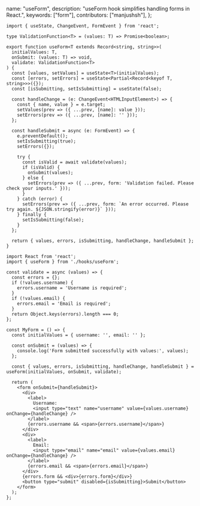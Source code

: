   name: "useForm",
  description: "useForm hook simplifies handling forms in React.",
  keywords: ["form"],
  contributors: ["manjushsh"],
};

```tsx
import { useState, ChangeEvent, FormEvent } from 'react';

type ValidationFunction<T> = (values: T) => Promise<boolean>;

export function useForm<T extends Record<string, string>>(
  initialValues: T,
  onSubmit: (values: T) => void,
  validate: ValidationFunction<T>
) {
  const [values, setValues] = useState<T>(initialValues);
  const [errors, setErrors] = useState<Partial<Record<keyof T, string>>>({});
  const [isSubmitting, setIsSubmitting] = useState(false);

  const handleChange = (e: ChangeEvent<HTMLInputElement>) => {
    const { name, value } = e.target;
    setValues(prev => ({ ...prev, [name]: value }));
    setErrors(prev => ({ ...prev, [name]: '' }));
  };

  const handleSubmit = async (e: FormEvent) => {
    e.preventDefault();
    setIsSubmitting(true);
    setErrors({});

    try {
      const isValid = await validate(values);
      if (isValid) {
        onSubmit(values);
      } else {
        setErrors(prev => ({ ...prev, form: 'Validation failed. Please check your inputs.' }));
      }
    } catch (error) {
      setErrors(prev => ({ ...prev, form: `An error occurred. Please try again. ${JSON.stringify(error)}` }));
    } finally {
      setIsSubmitting(false);
    }
  };

  return { values, errors, isSubmitting, handleChange, handleSubmit };
}
```

```tsx
import React from 'react';
import { useForm } from './hooks/useForm';

const validate = async (values) => {
  const errors = {};
  if (!values.username) {
    errors.username = 'Username is required';
  }
  if (!values.email) {
    errors.email = 'Email is required';
  }
  return Object.keys(errors).length === 0;
};

const MyForm = () => {
  const initialValues = { username: '', email: '' };

  const onSubmit = (values) => {
    console.log('Form submitted successfully with values:', values);
  };

  const { values, errors, isSubmitting, handleChange, handleSubmit } = useForm(initialValues, onSubmit, validate);

  return (
    <form onSubmit={handleSubmit}>
      <div>
        <label>
          Username:
          <input type="text" name="username" value={values.username} onChange={handleChange} />
        </label>
        {errors.username && <span>{errors.username}</span>}
      </div>
      <div>
        <label>
          Email:
          <input type="email" name="email" value={values.email} onChange={handleChange} />
        </label>
        {errors.email && <span>{errors.email}</span>}
      </div>
      {errors.form && <div>{errors.form}</div>}
      <button type="submit" disabled={isSubmitting}>Submit</button>
    </form>
  );
};
```
